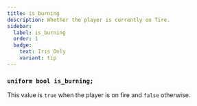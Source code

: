 ```yaml
---
title: is_burning
description: Whether the player is currently on fire.
sidebar:
  label: is_burning
  order: 1
  badge:
    text: Iris Only
    variant: tip
---
```


### `uniform bool is_burning;`

This value is `true` when the player is on fire and `false` otherwise.